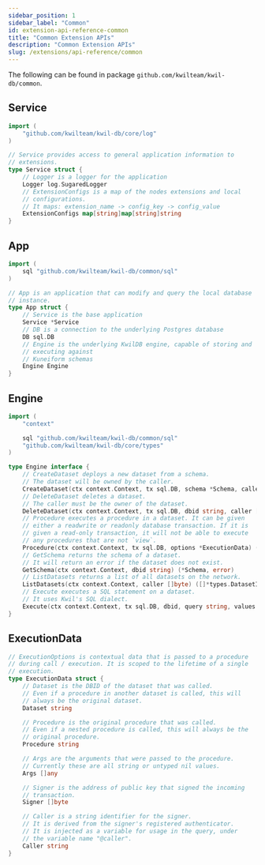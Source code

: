 ```yaml
---
sidebar_position: 1
sidebar_label: "Common"
id: extension-api-reference-common
title: "Common Extension APIs"
description: "Common Extension APIs"
slug: /extensions/api-reference/common
---
```


The following can be found in package `github.com/kwilteam/kwil-db/common`.

## Service

```go
import (
	"github.com/kwilteam/kwil-db/core/log"
)

// Service provides access to general application information to
// extensions.
type Service struct {
	// Logger is a logger for the application
	Logger log.SugaredLogger
	// ExtensionConfigs is a map of the nodes extensions and local
	// configurations.
	// It maps: extension_name -> config_key -> config_value
	ExtensionConfigs map[string]map[string]string
}
```

## App

```go
import (
	sql "github.com/kwilteam/kwil-db/common/sql"
)

// App is an application that can modify and query the local database
// instance.
type App struct {
	// Service is the base application
	Service *Service
	// DB is a connection to the underlying Postgres database
	DB sql.DB
	// Engine is the underlying KwilDB engine, capable of storing and
	// executing against
	// Kuneiform schemas
	Engine Engine
}
```

## Engine
    
```go
import (
	"context"

	sql "github.com/kwilteam/kwil-db/common/sql"
	"github.com/kwilteam/kwil-db/core/types"
)

type Engine interface {
	// CreateDataset deploys a new dataset from a schema.
	// The dataset will be owned by the caller.
	CreateDataset(ctx context.Context, tx sql.DB, schema *Schema, caller []byte) error
	// DeleteDataset deletes a dataset.
	// The caller must be the owner of the dataset.
	DeleteDataset(ctx context.Context, tx sql.DB, dbid string, caller []byte) error
	// Procedure executes a procedure in a dataset. It can be given
	// either a readwrite or readonly database transaction. If it is
	// given a read-only transaction, it will not be able to execute
	// any procedures that are not `view`.
	Procedure(ctx context.Context, tx sql.DB, options *ExecutionData) (*sql.ResultSet, error)
	// GetSchema returns the schema of a dataset.
	// It will return an error if the dataset does not exist.
	GetSchema(ctx context.Context, dbid string) (*Schema, error)
	// ListDatasets returns a list of all datasets on the network.
	ListDatasets(ctx context.Context, caller []byte) ([]*types.DatasetIdentifier, error)
	// Execute executes a SQL statement on a dataset.
	// It uses Kwil's SQL dialect.
	Execute(ctx context.Context, tx sql.DB, dbid, query string, values map[string]any) (*sql.ResultSet, error)
}
```

## ExecutionData

```go
// ExecutionOptions is contextual data that is passed to a procedure
// during call / execution. It is scoped to the lifetime of a single
// execution.
type ExecutionData struct {
	// Dataset is the DBID of the dataset that was called.
	// Even if a procedure in another dataset is called, this will
	// always be the original dataset.
	Dataset string

	// Procedure is the original procedure that was called.
	// Even if a nested procedure is called, this will always be the
	// original procedure.
	Procedure string

	// Args are the arguments that were passed to the procedure.
	// Currently these are all string or untyped nil values.
	Args []any

	// Signer is the address of public key that signed the incoming
	// transaction.
	Signer []byte

	// Caller is a string identifier for the signer.
	// It is derived from the signer's registered authenticator.
	// It is injected as a variable for usage in the query, under
	// the variable name "@caller".
	Caller string
}
```